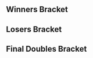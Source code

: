 {{DISPLAYTITLE:SmashBox 2: Doubles Bracket}}{{SetGame|melee}}
{{tabs static
|name1=Overview
|link1=SmashBox/2
|name2=Singles Bracket
|link2=SmashBox/2/Singles Bracket
|name3=Doubles Bracket
|link3=SmashBox/2/Doubles Bracket
|This=3
}}
==Winners Bracket==
{{4SEDoublesBracket
|column-width=160
<!-- SEMIFINALS -->
|r1m1t1p1=Overtriforce |r1m1t1p1flag=es
|r1m1t1p2=Trif |r1m1t1p2flag=es |r1m1t1score=3
|r1m1t2p1=maXy |r1m1t2p1flag=uk
|r1m1t2p2=ShiftingShadows |r1m1t2p2flag=uk |r1m1t2score=1
|r1m1win=1

|r1m2t1p1=Professor Pro |r1m2t1p1flag=gb
|r1m2t1p2=Alpha Dash |r1m2t1p2flag=uk |r1m2t1score=3
|r1m2t2p1=Pripps |r1m2t2p1flag=uk
|r1m2t2p2=Edgeville |r1m2t2p2flag=uk |r1m2t2score=0
|r1m2win=1

<!-- FINALS -->
|r2m1t1p1=Overtriforce |r2m1t1p1flag=es
|r2m1t1p2=Trif |r2m1t1p2flag=es |r2m1t1score=3
|r2m1t2p1=Professor Pro |r2m1t2p1flag=gb
|r2m1t2p2=Alpha Dash |r2m1t2p2flag=uk |r2m1t2score=1
|r2m1win=1
}}
{{4SEDoublesBracket|hideroundtitles=true
|column-width=160
|r1m1t1p1=HomeMadeWaffles |r1m1t1p1flag=us
|r1m1t1p2=Druggedfox |r1m1t1p2flag=us |r1m1t1score=3
|r1m1t2p1=JMYL |r1m1t2p1flag=nl
|r1m1t2p2=Zgetto |r1m1t2p2flag=nl |r1m1t2score=2
|r1m1win=1

|r1m2t1p1=R23 |r1m2t1p1flag=uk
|r1m2t1p2=Vanity Angel |r1m2t1p2flag=uk |r1m2t1score=2
|r1m2t2p1=BrTarolg |r1m2t2p1flag=uk
|r1m2t2p2=Amsah |r1m2t2p2flag=uk |r1m2t2score=3
|r1m2win=2

|r2m1t1p1=HomeMadeWaffles |r2m1t1p1flag=us
|r2m1t1p2=Druggedfox |r2m1t1p2flag=us |r2m1t1score=3
|r2m1t2p1=BrTarolg |r2m1t2p1flag=uk
|r2m1t2p2=Amsah |r2m1t2p2flag=nl |r2m1t2score=1
|r2m1win=1
}}

==Losers Bracket==
{{8DEDoublesLBracketSmwA
|column-width=160
|tourneylink=SmashBox/2
|tourneyname=SmashBox 2
|l1placement=7-8
|l2placement=5-6

<!-- ROUND 1 -->
|l1m1t1p1=maXy |l1m1t1p1flag=uk
|l1m1t1p2=ShiftingShadows |l1m1t1p2flag=uk |l1m1t1score=3
|l1m1t2p1=Pripps |l1m1t2p1flag=uk
|l1m1t2p2=Edgeville |l1m1t2p2flag=uk |l1m1t2score=1
|l1m1win=1

|l1m2t1p1=JMYL |l1m2t1p1flag=nl
|l1m2t1p2=Zgetto |l1m2t1p2flag=nl |l1m2t1score=3
|l1m2t2p1=R23 |l1m2t2p1flag=uk
|l1m2t2p2=Vanity Angel |l1m2t2p2flag=uk |l1m2t2score=1
|l1m2win=1

<!-- ROUND 2 -->
|l2m1t1p1=BrTarolg |l2m1t1p1flag=uk
|l2m1t1p2=Amsah |l2m1t1p2flag=nl |l2m1t1score=3
|l2m1t2p1=maXy |l2m1t2p1flag=uk
|l2m1t2p2=ShiftingShadows |l2m1t2p2flag=uk |l2m1t2score=1
|l2m1win=1

|l2m2t1p1=Professor Pro |l2m2t1p1flag=gb
|l2m2t1p2=Alpha Dash |l2m2t1p2flag=uk |l2m2t1score=1
|l2m2t2p1=JMYL |l2m2t2p1flag=nl
|l2m2t2p2=Zgetto |l2m2t2p2flag=nl |l2m2t2score=3
|l2m2win=2
}}
<onlyinclude>
==Final Doubles Bracket==
{{DEFinalDoublesSmwBracket
|column-width=160
|tourneylink=SmashBox/2
|tourneyname=SmashBox 2
|l1placement=4
|r2placement=3
|r3loserplacement=2
|r3winnerplacement=1

<!-- FROM WINNERS -->
|r1m1t1p1=Overtriforce |r1m1t1p1flag=es
|r1m1t1p2=Trif |r1m1t1p2flag=es |r1m1t1score=3
|r1m1t2p1=HomeMadeWaffles |r1m1t2p1flag=us
|r1m1t2p2=Druggedfox |r1m1t2p2flag=us |r1m1t2score=2
|r1m1win=1
|r1m1t1p1char1= |r1m1t1p1stock1= |r1m1t1p2char1= |r1m1t1p2stock1=
|r1m1t2p1char1= |r1m1t2p1stock1= |r1m1t2p2char1= |r1m1t2p2stock1= |r1m1win1= |r1m1stage1=
|r1m1t1p1char2= |r1m1t1p1stock2= |r1m1t1p2char2= |r1m1t1p2stock2=
|r1m1t2p1char2= |r1m1t2p1stock2= |r1m1t2p2char2= |r1m1t2p2stock2= |r1m1win2= |r1m1stage2=
|r1m1t1p1char3= |r1m1t1p1stock3= |r1m1t1p2char3= |r1m1t1p2stock3=
|r1m1t2p1char3= |r1m1t2p1stock3= |r1m1t2p2char3= |r1m1t2p2stock3= |r1m1win3= |r1m1stage3=
|r1m1t1p1char4= |r1m1t1p1stock4= |r1m1t1p2char4= |r1m1t1p2stock4=
|r1m1t2p1char4= |r1m1t2p1stock4= |r1m1t2p2char4= |r1m1t2p2stock4= |r1m1win4= |r1m1stage4=
|r1m1t1p1char5= |r1m1t1p1stock5= |r1m1t1p2char5= |r1m1t1p2stock5=
|r1m1t2p1char5= |r1m1t2p1stock5= |r1m1t2p2char5= |r1m1t2p2stock5= |r1m1win5= |r1m1stage5=
|r1m1date=
|r1m1finished=
|r1m1details={{BracketMatchDetails
|vod=
|preview=
|lrthread=
|interview=
|recap=
|comment=
|live=
}}
<!-- FROM LOSERS -->
|l1m1t1p1=BrTarolg |l1m1t1p1flag=uk
|l1m1t1p2=Amsah |l1m1t1p2flag=nl |l1m1t1score=2
|l1m1t2p1=JMYL |l1m1t2p1flag=nl
|l1m1t2p2=Zgetto |l1m1t2p2flag=nl |l1m1t2score=3
|l1m1win=2
|l1m1t1p1char1= |l1m1t1p1stock1= |l1m1t1p2char1= |l1m1t1p2stock1=
|l1m1t2p1char1= |l1m1t2p1stock1= |l1m1t2p2char1= |l1m1t2p2stock1= |l1m1win1= |l1m1stage1=
|l1m1t1p1char2= |l1m1t1p1stock2= |l1m1t1p2char2= |l1m1t1p2stock2=
|l1m1t2p1char2= |l1m1t2p1stock2= |l1m1t2p2char2= |l1m1t2p2stock2= |l1m1win2= |l1m1stage2=
|l1m1t1p1char3= |l1m1t1p1stock3= |l1m1t1p2char3= |l1m1t1p2stock3=
|l1m1t2p1char3= |l1m1t2p1stock3= |l1m1t2p2char3= |l1m1t2p2stock3= |l1m1win3= |l1m1stage3=
|l1m1t1p1char4= |l1m1t1p1stock4= |l1m1t1p2char4= |l1m1t1p2stock4=
|l1m1t2p1char4= |l1m1t2p1stock4= |l1m1t2p2char4= |l1m1t2p2stock4= |l1m1win4= |l1m1stage4=
|l1m1t1p1char5= |l1m1t1p1stock5= |l1m1t1p2char5= |l1m1t1p2stock5=
|l1m1t2p1char5= |l1m1t2p1stock5= |l1m1t2p2char5= |l1m1t2p2stock5= |l1m1win5= |l1m1stage5=
|l1m1date=
|l1m1finished=
|l1m1details={{BracketMatchDetails
|vod=
|preview=
|lrthread=
|interview=
|recap=
|comment=
|live=
}}
<!-- LOSERS FINALS -->
|r2m1t1p1=HomeMadeWaffles |r2m1t1p1flag=us
|r2m1t1p2=Druggedfox |r2m1t1p2flag=us |r2m1t1score=1
|r2m1t2p1=JMYL |r2m1t2p1flag=nl
|r2m1t2p2=Zgetto |r2m1t2p2flag=nl |r2m1t2score=3
|r2m1win=2
|r2m1t1p1char1= |r2m1t1p1stock1= |r2m1t1p2char1= |r2m1t1p2stock1=
|r2m1t2p1char1= |r2m1t2p1stock1= |r2m1t2p2char1= |r2m1t2p2stock1= |r2m1win1= |r2m1stage1=
|r2m1t1p1char2= |r2m1t1p1stock2= |r2m1t1p2char2= |r2m1t1p2stock2=
|r2m1t2p1char2= |r2m1t2p1stock2= |r2m1t2p2char2= |r2m1t2p2stock2= |r2m1win2= |r2m1stage2=
|r2m1t1p1char3= |r2m1t1p1stock3= |r2m1t1p2char3= |r2m1t1p2stock3=
|r2m1t2p1char3= |r2m1t2p1stock3= |r2m1t2p2char3= |r2m1t2p2stock3= |r2m1win3= |r2m1stage3=
|r2m1t1p1char4= |r2m1t1p1stock4= |r2m1t1p2char4= |r2m1t1p2stock4=
|r2m1t2p1char4= |r2m1t2p1stock4= |r2m1t2p2char4= |r2m1t2p2stock4= |r2m1win4= |r2m1stage4=
|r2m1t1p1char5= |r2m1t1p1stock5= |r2m1t1p2char5= |r2m1t1p2stock5=
|r2m1t2p1char5= |r2m1t2p1stock5= |r2m1t2p2char5= |r2m1t2p2stock5= |r2m1win5= |r2m1stage5=
|r2m1date=
|r2m1finished=
|r2m1details={{BracketMatchDetails
|vod=
|preview=
|lrthread=
|interview=
|recap=
|comment=
|live=
}}
<!-- GRAND FINALS -->
|r3m1t1p1=Overtriforce |r3m1t1p1flag=es
|r3m1t1p2=Trif |r3m1t1p2flag=es |r3m1t1score=3 |r3m2t1score=
|r3m1t2p1=JMYL |r3m1t2p1flag=nl
|r3m1t2p2=Zgetto |r3m1t2p2flag=nl |r3m1t2score=1 |r3m2t2score=
|r3m1win=1
|r3m1t1p1char1= |r3m1t1p1stock1= |r3m1t1p2char1= |r3m1t1p2stock1=
|r3m1t2p1char1= |r3m1t2p1stock1= |r3m1t2p2char1= |r3m1t2p2stock1= |r3m1win1= |r3m1stage1=
|r3m1t1p1char2= |r3m1t1p1stock2= |r3m1t1p2char2= |r3m1t1p2stock2=
|r3m1t2p1char2= |r3m1t2p1stock2= |r3m1t2p2char2= |r3m1t2p2stock2= |r3m1win2= |r3m1stage2=
|r3m1t1p1char3= |r3m1t1p1stock3= |r3m1t1p2char3= |r3m1t1p2stock3=
|r3m1t2p1char3= |r3m1t2p1stock3= |r3m1t2p2char3= |r3m1t2p2stock3= |r3m1win3= |r3m1stage3=
|r3m1t1p1char4= |r3m1t1p1stock4= |r3m1t1p2char4= |r3m1t1p2stock4=
|r3m1t2p1char4= |r3m1t2p1stock4= |r3m1t2p2char4= |r3m1t2p2stock4= |r3m1win4= |r3m1stage4=
|r3m1t1p1char5= |r3m1t1p1stock5= |r3m1t1p2char5= |r3m1t1p2stock5=
|r3m1t2p1char5= |r3m1t2p1stock5= |r3m1t2p2char5= |r3m1t2p2stock5= |r3m1win5= |r3m1stage5=

<!-- Bracket Reset (if needed) -->
|r3m2t1p1char1= |r3m2t1p1stock1= |r3m2t1p2char1= |r3m2t1p2stock1=
|r3m2t2p1char1= |r3m2t2p1stock1= |r3m2t2p2char1= |r3m2t2p2stock1= |r3m2win1= |r3m2stage1=
|r3m2t1p1char2= |r3m2t1p1stock2= |r3m2t1p2char2= |r3m2t1p2stock2=
|r3m2t2p1char2= |r3m2t2p1stock2= |r3m2t2p2char2= |r3m2t2p2stock2= |r3m2win2= |r3m2stage2=
|r3m2t1p1char3= |r3m2t1p1stock3= |r3m2t1p2char3= |r3m2t1p2stock3=
|r3m2t2p1char3= |r3m2t2p1stock3= |r3m2t2p2char3= |r3m2t2p2stock3= |r3m2win3= |r3m2stage3=
|r3m2t1p1char4= |r3m2t1p1stock4= |r3m2t1p2char4= |r3m2t1p2stock4=
|r3m2t2p1char4= |r3m2t2p1stock4= |r3m2t2p2char4= |r3m2t2p2stock4= |r3m2win4= |r3m2stage4=
|r3m2t1p1char5= |r3m2t1p1stock5= |r3m2t1p2char5= |r3m2t1p2stock5=
|r3m2t2p1char5= |r3m2t2p1stock5= |r3m2t2p2char5= |r3m2t2p2stock5= |r3m2win5= |r3m2stage5=
|r3m1date=
|r3m1finished=
|r3m1details={{BracketMatchDetails
|vod=
|preview=
|lrthread=
|interview=
|recap=
|comment=
|live=
}}
}}
</onlyinclude>
